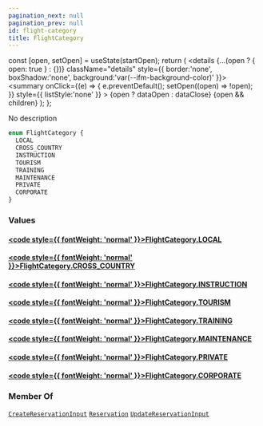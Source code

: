 ```yaml
---
pagination_next: null
pagination_prev: null
id: flight-category
title: FlightCategory
---
```









  const [open, setOpen] = useState(startOpen);
  return (
    <details {...(open ? { open: true } : {})} className="details" style={{ border:'none', boxShadow:'none', background:'var(--ifm-background-color)' }}>
      <summary
        onClick={(e) => {
          e.preventDefault();
          setOpen((open) => !open);
        }}
        style={{ listStyle:'none' }}
      >
      {open ? dataOpen : dataClose}
      </summary>
      {open && children}
    </details>
  );
};








No description


```graphql
enum FlightCategory {
  LOCAL
  CROSS_COUNTRY
  INSTRUCTION
  TOURISM
  TRAINING
  MAINTENANCE
  PRIVATE
  CORPORATE
}
```




### Values

#### [<code style={{ fontWeight: 'normal' }}>FlightCategory.<b>LOCAL</b></code>](#)  



#### [<code style={{ fontWeight: 'normal' }}>FlightCategory.<b>CROSS_COUNTRY</b></code>](#)  



#### [<code style={{ fontWeight: 'normal' }}>FlightCategory.<b>INSTRUCTION</b></code>](#)  



#### [<code style={{ fontWeight: 'normal' }}>FlightCategory.<b>TOURISM</b></code>](#)  



#### [<code style={{ fontWeight: 'normal' }}>FlightCategory.<b>TRAINING</b></code>](#)  



#### [<code style={{ fontWeight: 'normal' }}>FlightCategory.<b>MAINTENANCE</b></code>](#)  



#### [<code style={{ fontWeight: 'normal' }}>FlightCategory.<b>PRIVATE</b></code>](#)  



#### [<code style={{ fontWeight: 'normal' }}>FlightCategory.<b>CORPORATE</b></code>](#)  







### Member Of

[`CreateReservationInput`](/types/inputs/create-reservation-input.mdx)  <Badge class="badge badge--secondary" text="input"/><Bullet />[`Reservation`](/types/objects/reservation.mdx)  <Badge class="badge badge--secondary" text="object"/><Bullet />[`UpdateReservationInput`](/types/inputs/update-reservation-input.mdx)  <Badge class="badge badge--secondary" text="input"/>


